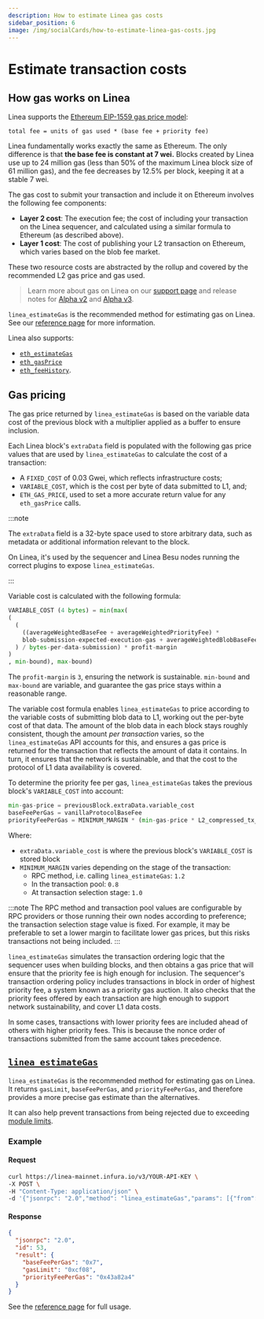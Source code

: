 ```yaml
---
description: How to estimate Linea gas costs
sidebar_position: 6
image: /img/socialCards/how-to-estimate-linea-gas-costs.jpg
---
```



# Estimate transaction costs

## How gas works on Linea

Linea supports the
[Ethereum EIP-1559 gas price model](https://ethereum.org/developers/docs/gas):

```
total fee = units of gas used * (base fee + priority fee)
```

Linea fundamentally works exactly the same as Ethereum. The only difference is
that **the base fee is constant at 7 wei.** Blocks created by Linea use up to 24
million gas (less than 50% of the maximum Linea block size of 61 million gas),
and the fee decreases by 12.5% per block, keeping it at a stable 7 wei.

The gas cost to submit your transaction and include it on Ethereum involves the
following fee components:

- **Layer 2 cost**: The execution fee; the cost of including your transaction on
  the Linea sequencer, and calculated using a similar formula to Ethereum (as
  described above).
- **Layer 1 cost**: The cost of publishing your L2 transaction on Ethereum,
  which varies based on the blob fee market.

These two resource costs are abstracted by the rollup and covered by the
recommended L2 gas price and gas used.

> Learn more about gas on Linea on our
> [support page](https://support.linea.build/getting-started/what-does-gas-pay-for/)
> and release notes for [Alpha v2](../linea-version/index.mdx#alpha-v2) and
> [Alpha v3](../linea-version/index.mdx#alpha-v3).

`linea_estimateGas` is the recommended method for estimating gas on Linea. See
our [reference page](../reference/api/linea-estimategas.mdx) for more
information.

Linea also supports:

- [`eth_estimateGas`](https://docs.infura.io/api/networks/linea/json-rpc-methods/eth_estimategas)
- [`eth_gasPrice`](https://docs.infura.io/api/networks/linea/json-rpc-methods/eth_gasprice)
- [`eth_feeHistory`](https://docs.infura.io/api/networks/linea/json-rpc-methods/eth_feehistory).

## Gas pricing

The gas price returned by `linea_estimateGas` is based on the variable data cost
of the previous block with a multiplier applied as a buffer to ensure inclusion.

Each Linea block's `extraData` field is populated with the following gas price
values that are used by `linea_estimateGas` to calculate the cost of a
transaction:

- A `FIXED_COST` of 0.03 Gwei, which reflects infrastructure costs;
- `VARIABLE_COST`, which is the cost per byte of data submitted to L1, and;
- `ETH_GAS_PRICE`, used to set a more accurate return value for any
  `eth_gasPrice` calls.

:::note

The `extraData` field is a 32-byte space used to store arbitrary data, such as
metadata or additional information relevant to the block.

On Linea, it's used by the sequencer and Linea Besu nodes running the correct
plugins to expose `linea_estimateGas`.

:::

Variable cost is calculated with the following formula:

```python
VARIABLE_COST (4 bytes) = min(max(
(
  (
    ((averageWeightedBaseFee + averageWeightedPriorityFee) *
    blob-submission-expected-execution-gas + averageWeightedBlobBaseFee * expected-blob-gas
  ) / bytes-per-data-submission) * profit-margin
)
, min-bound), max-bound)
```

The `profit-margin` is `3`, ensuring the network is sustainable. `min-bound` and
`max-bound` are variable, and guarantee the gas price stays within a reasonable
range.

The variable cost formula enables `linea_estimateGas` to price according to the
variable costs of submitting blob data to L1, working out the per-byte cost of
that data. The amount of the blob data in each block stays roughly consistent,
though the amount _per transaction_ varies, so the `linea_estimateGas` API
accounts for this, and ensures a gas price is returned for the transaction that
reflects the amount of data it contains. In turn, it ensures that the network is
sustainable, and that the cost to the protocol of L1 data availability is
covered.

To determine the priority fee per gas, `linea_estimateGas` takes the previous
block's `VARIABLE_COST` into account:

```python
min-gas-price = previousBlock.extraData.variable_cost
baseFeePerGas = vanillaProtocolBaseFee
priorityFeePerGas = MINIMUM_MARGIN * (min-gas-price * L2_compressed_tx_size_in_bytes / L2_tx_gas_used + extraData.fixed_cost)
```

Where:

- `extraData.variable_cost` is where the previous block's `VARIABLE_COST` is
  stored block
- `MINIMUM_MARGIN` varies depending on the stage of the transaction:
  - RPC method, i.e. calling `linea_estimateGas`: `1.2`
  - In the transaction pool: `0.8`
  - At transaction selection stage: `1.0`

:::note The RPC method and transaction pool values are configurable by RPC
providers or those running their own nodes according to preference; the
transaction selection stage value is fixed. For example, it may be preferable to
set a lower margin to facilitate lower gas prices, but this risks transactions
not being included. :::

`linea_estimateGas` simulates the transaction ordering logic that the sequencer
uses when building blocks, and then obtains a gas price that will ensure that
the priority fee is high enough for inclusion. The sequencer's transaction
ordering policy includes transactions in block in order of highest priority fee,
a system known as a priority gas auction. It also checks that the priority fees
offered by each transaction are high enough to support network sustainability,
and cover L1 data costs.

In some cases, transactions with lower priority fees are included ahead of
others with higher priority fees. This is because the nonce order of
transactions submitted from the same account takes precedence.

## [`linea_estimateGas`](../reference/api/linea-estimategas.mdx)

`linea_estimateGas` is the recommended method for estimating gas on Linea. It
returns `gasLimit`, `baseFeePerGas`, and `priorityFeePerGas`, and therefore
provides a more precise gas estimate than the alternatives.

It can also help prevent transactions from being rejected due to exceeding
[module limits](../../architecture/stack/trace-expansion-proving/prover-limits.mdx).

### Example

#### Request

```bash
curl https://linea-mainnet.infura.io/v3/YOUR-API-KEY \
-X POST \
-H "Content-Type: application/json" \
-d '{"jsonrpc": "2.0","method": "linea_estimateGas","params": [{"from": "0x971e727e956690b9957be6d51Ec16E73AcAC83A7","gas":"0x21000"}],"id": 53}'
```

#### Response

```JSON
{
  "jsonrpc": "2.0",
  "id": 53,
  "result": {
    "baseFeePerGas": "0x7",
    "gasLimit": "0xcf08",
    "priorityFeePerGas": "0x43a82a4"
  }
}
```

See the [reference page](../reference/api/linea-estimategas.mdx) for full usage.
